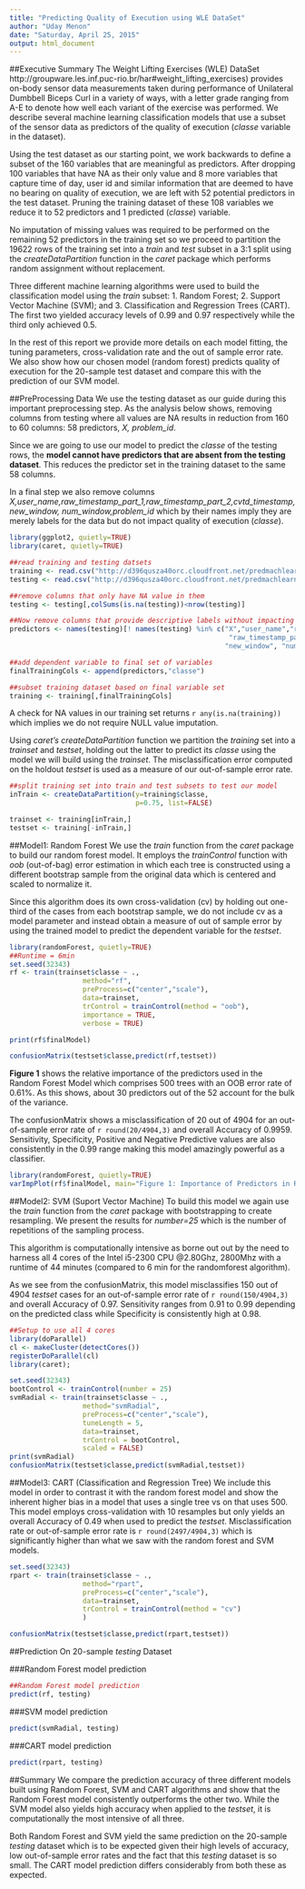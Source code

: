 ```yaml
---
title: "Predicting Quality of Execution using WLE DataSet"
author: "Uday Menon"
date: "Saturday, April 25, 2015"
output: html_document
---
```


##Executive Summary
The Weight Lifting Exercises (WLE) DataSet http://groupware.les.inf.puc-rio.br/har#weight_lifting_exercises) provides on-body sensor data measurements taken during performance of Unilateral Dumbbell Biceps Curl in a variety of ways, with a letter grade ranging from A-E to denote how well each variant of the exercise was performed. We describe several machine learning classification models that use a subset of the sensor data as predictors of the quality of execution (*classe* variable in the dataset). 

Using the test dataset as our starting point, we work backwards to define a subset of the 160 variables that are meaningful as predictors. After dropping 100 variables that have NA as their only value and 8 more variables that capture time of day, user id and similar information that are deemed to have no bearing on quality of execution, we are left with 52 potential predictors in the test dataset. Pruning the training dataset of these 108 variables we reduce it to 52 predictors and 1 predicted (*classe*) variable. 

No imputation of missing values was required to be performed on the remaining 52 predictors in the training set so we proceed to partition the 19622 rows of the training set into a *train* and *test* subset in a 3:1 split using the *createDataPartition* function in the *caret* package which performs random assignment without replacement.  

Three different machine learning algorithms were used to build the classification model using the *train* subset: 1. Random Forest; 2. Support Vector Machine (SVM); and 3. Classification and Regression Trees (CART). The first two yielded accuracy levels of 0.99 and 0.97 respectively while the third only achieved 0.5. 

In the rest of this report we provide more details on each model fitting, the tuning parameters, cross-validation rate and the out of sample error rate. We also show how our chosen model (random forest) predicts quality of execution for the 20-sample test dataset and compare this with the prediction of our SVM model. 

##PreProcessing Data
We use the testing dataset as our guide during this important preprocessing step. As the analysis below shows, removing columns from testing where all values are NA results in reduction from 160 to 60 columns: 58 predictors, *X, problem_id*. 

Since we are going to use our model to predict the *classe* of the testing rows, the **model cannot have predictors that are absent from the testing dataset**. This reduces the predictor set in the training dataset to the same 58 columns.

In a final step we also remove columns *X,user_name,raw_timestamp_part_1,raw_timestamp_part_2,cvtd_timestamp,new_window, num_window,problem_id* which by their names imply they are merely labels for the data but do not impact quality of execution (*classe*).

```r
library(ggplot2, quietly=TRUE)
library(caret, quietly=TRUE)

##read training and testing datsets
training <- read.csv("http://d396qusza40orc.cloudfront.net/predmachlearn/pml-training.csv")
testing <- read.csv("http://d396qusza40orc.cloudfront.net/predmachlearn/pml-testing.csv")

##remove columns that only have NA value in them
testing <- testing[,colSums(is.na(testing))<nrow(testing)]

##Now remove columns that provide descriptive labels without impacting dependent variable
predictors <- names(testing)[! names(testing) %in% c("X","user_name","raw_timestamp_part_1",
                                                      "raw_timestamp_part_2","cvtd_timestamp",                               
                                                     "new_window", "num_window",   "problem_id")]

##add dependent variable to final set of variables
finalTrainingCols <- append(predictors,"classe")

##subset training dataset based on final variable set
training <- training[,finalTrainingCols]
```

A check for NA values in our training set returns ```r any(is.na(training))``` which implies we do not require NULL value imputation. 

Using *caret's createDataPartition* function we partition the *training* set into a *trainset* and *testset*, holding out the latter to predict its *classe* using the model we will build using the *trainset*.  The misclassification error computed on the holdout *testset* is used as a measure of our out-of-sample error rate. 

```r
##split training set into train and test subsets to test our model
inTrain <- createDataPartition(y=training$classe,
                               p=0.75, list=FALSE)

trainset <- training[inTrain,]
testset <- training[-inTrain,]

```

##Model1: Random Forest 
We use the *train* function from the *caret* package to build our random forest model. It employs the *trainControl* function with *oob* (out-of-bag) error estimation in which each tree is constructed using a different bootstrap sample from the original data which is centered and scaled to normalize it.

Since this algorithm does its own cross-validation (cv) by holding out  one-third of the cases from each bootstrap sample, we do not include cv as a model parameter and instead obtain a measure of out of sample error by using the trained model to predict the dependent variable for the *testset*. 


```r
library(randomForest, quietly=TRUE)
##Runtime = 6min
set.seed(32343)
rf <- train(trainset$classe ~ .,
                  method="rf", 
                  preProcess=c("center","scale"),
                  data=trainset,
                  trControl = trainControl(method = "oob"),
                  importance = TRUE,
                  verbose = TRUE)

print(rf$finalModel)

confusionMatrix(testset$classe,predict(rf,testset))
```

**Figure 1** shows the relative importance of the predictors used in the Random Forest Model which comprises 500 trees with an OOB error rate of 0.61%. As this shows, about 30 predictors out of the 52 account for the bulk of the variance. 

The confusionMatrix shows a misclassification of 20 out of 4904 for an out-of-sample error rate of ```r round(20/4904,3)``` and overall Accuracy of 0.9959.  Sensitivity, Specificity, Positive and Negative Predictive values are also consistently in the 0.99 range making this model amazingly powerful as a classifier.


```r
library(randomForest, quietly=TRUE)
varImpPlot(rf$finalModel, main="Figure 1: Importance of Predictors in Random Forest Model")

```

##Model2: SVM (Suport Vector Machine)
To build this model we again use the *train* function from the *caret* package with bootstrapping to create resampling. We present the results for *number=25* which is the number of repetitions of the sampling process. 

This algorithm is computationally intensive as borne out out by the need to harness all 4 cores of the Intel i5-2300 CPU @2.80Ghz, 2800Mhz with a runtime of 44 minutes (compared to 6 min for the randomforest algorithm).

As we see from the confusionMatrix, this model misclassifies 150 out of 4904 *testset* cases for an out-of-sample error rate of ```r round(150/4904,3)``` and overall Accuracy of 0.97. Sensitivity ranges from 0.91 to 0.99 depending on the predicted class while Specificity is consistently high at 0.98. 

```r

##Setup to use all 4 cores
library(doParallel)
cl <- makeCluster(detectCores())
registerDoParallel(cl)
library(caret);

set.seed(32343)
bootControl <- trainControl(number = 25)
svmRadial <- train(trainset$classe ~ .,
                  method="svmRadial", 
                  preProcess=c("center","scale"),
                  tuneLength = 5,
                  data=trainset,
                  trControl = bootControl,
                  scaled = FALSE)  
print(svmRadial)
confusionMatrix(testset$classe,predict(svmRadial,testset))

```

##Model3: CART (Classification and Regression Tree)
We include this model in order to contrast it with the random forest model and show the inherent higher bias in a model that uses a single tree vs on that uses 500. This model employs cross-validation with 10 resamples but only yields an overall Accuracy of 0.49 when used to predict the *testset*. Misclassification rate or out-of-sample error rate is ```r round(2497/4904,3)``` which is significantly higher than what we saw with the random forest and SVM models. 



```r

set.seed(32343)
rpart <- train(trainset$classe ~ .,
                  method="rpart", 
                  preProcess=c("center","scale"),
                  data=trainset,
                  trControl = trainControl(method = "cv")               
                  )

confusionMatrix(testset$classe,predict(rpart,testset))
```

##Prediction On 20-sample *testing* Dataset

###Random Forest model prediction
```r
##Random Forest model prediction
predict(rf, testing)
```

###SVM model prediction
```r
predict(svmRadial, testing)
```

###CART model prediction
```r
predict(rpart, testing)
```

##Summary
We compare the prediction accuracy of three different models built using Random Forest, SVM and CART algorithms and show that the Random Forest model consistently outperforms the other two. While the SVM model also yields high accuracy when applied to the *testset*, it is computationally the most intensive of all three. 

Both Random Forest and SVM yield the same prediction on the 20-sample *testing* dataset which is to be expected given their high levels of accuracy, low out-of-sample error rates and the fact that this *testing* dataset is so small. The CART model prediction differs considerably from both these as expected. 

